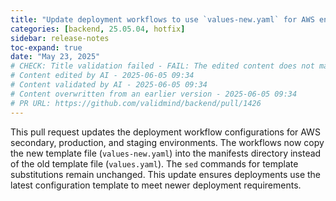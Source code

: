 ```yaml
---
title: "Update deployment workflows to use `values-new.yaml` for AWS environments (#1426)"
categories: [backend, 25.05.04, hotfix]
sidebar: release-notes
toc-expand: true
date: "May 23, 2025"
# CHECK: Title validation failed - FAIL: The edited content does not maintain the core meaning and facts of the original.
# Content edited by AI - 2025-06-05 09:34
# Content validated by AI - 2025-06-05 09:34
# Content overwritten from an earlier version - 2025-06-05 09:34
# PR URL: https://github.com/validmind/backend/pull/1426
---
```


This pull request updates the deployment workflow configurations for AWS secondary, production, and staging environments. The workflows now copy the new template file (`values-new.yaml`) into the manifests directory instead of the old template file (`values.yaml`). The `sed` commands for template substitutions remain unchanged. This update ensures deployments use the latest configuration template to meet newer deployment requirements.
